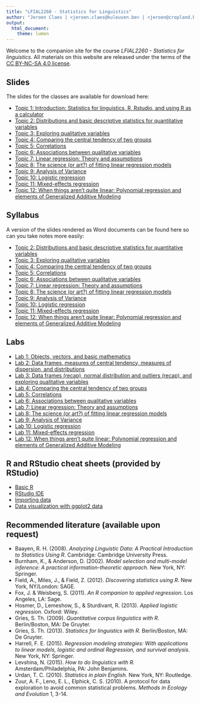 ```yaml
---
title: "LFIAL2260 - Statistics for Linguistics"
author: "Jeroen Claes | <jeroen.claes@kuleuven.be> | <jeroen@cropland.be>"
output:
  html_document:
    theme: lumen
---
```


Welcome to the companion site for the course *LFIAL2260 - Statistics for linguistics*. All materials on this website are released under the terms of the [CC BY-NC-SA 4.0 license](https://creativecommons.org/licenses/by-nc-sa/4.0/). 

## Slides
The slides for the classes are available for download here: 

- [Topic 1: Introduction: Statistics for linguistics, R, Rstudio, and using R as a calculator](https://drive.google.com/open?id=13ecOT0AIx1YIvqNfzoehtYxrnkund8HjacHGWBb-_tQ)
- [Topic 2: Distributions and basic descriptive statistics for quantitative variables](http://www.jeroenclaes.be/statistics_for_linguistics/slides/Class2.html)
- [Topic 3: Exploring qualitative variables](http://www.jeroenclaes.be/statistics_for_linguistics/slides/Class3.html)
- [Topic 4: Comparing the central tendency of two groups](http://www.jeroenclaes.be/statistics_for_linguistics/slides/Class4.html)
- [Topic 5: Correlations](http://www.jeroenclaes.be/statistics_for_linguistics/slides/Class5.html)
- [Topic 6: Associations between qualitative variables](http://www.jeroenclaes.be/statistics_for_linguistics/slides/Class6.html)
- [Topic 7: Linear regression: Theory and assumptions](http://www.jeroenclaes.be/statistics_for_linguistics/slides/Class7.html)
- [Topic 8: The science (or art?) of fitting linear regression models](http://www.jeroenclaes.be/statistics_for_linguistics/slides/Class8.html)
- [Topic 9: Analysis of Variance](http://www.jeroenclaes.be/statistics_for_linguistics/slides/Class9.html)
- [Topic 10: Logistic regression](http://www.jeroenclaes.be/statistics_for_linguistics/slides/Class10.html)
- [Topic 11: Mixed-effects regression](http://www.jeroenclaes.be/statistics_for_linguistics/slides/Class11.html) 
- [Topic 12: When things aren't quite linear: Polynomial regression and elements of Generalized Additive Modeling](http://www.jeroenclaes.be/statistics_for_linguistics/slides/Class12.html) 

## Syllabus
A version of the slides rendered as Word documents can be found here so can you take notes more easily:

- [Topic 2: Distributions and basic descriptive statistics for quantitative variables](http://www.jeroenclaes.be/statistics_for_linguistics/syllabus/Class2.docx)
- [Topic 3: Exploring qualitative variables](http://www.jeroenclaes.be/statistics_for_linguistics/syllabus/Class3.docx)
- [Topic 4: Comparing the central tendency of two groups](http://www.jeroenclaes.be/statistics_for_linguistics/syllabus/Class4.docx)
- [Topic 5: Correlations](http://www.jeroenclaes.be/statistics_for_linguistics/syllabus/Class5.docx)
- [Topic 6: Associations between qualitative variables](http://www.jeroenclaes.be/statistics_for_linguistics/syllabus/Class6.docx)
- [Topic 7: Linear regression: Theory and assumptions](http://www.jeroenclaes.be/statistics_for_linguistics/syllabus/Class7.docx)
- [Topic 8: The science (or art?) of fitting linear regression models](http://www.jeroenclaes.be/statistics_for_linguistics/syllabus/Class8.docx)
- [Topic 9: Analysis of Variance](http://www.jeroenclaes.be/statistics_for_linguistics/syllabus/Class9.docx)
- [Topic 10: Logistic regression](http://www.jeroenclaes.be/statistics_for_linguistics/syllabus/Class10.docx)
- [Topic 11: Mixed-effects regression](http://www.jeroenclaes.be/statistics_for_linguistics/syllabus/Class11.docx)
- [Topic 12: When things aren't quite linear: Polynomial regression and elements of Generalized Additive Modeling](http://www.jeroenclaes.be/statistics_for_linguistics/syllabus/Class12.docx) 

## Labs
- [Lab 1: Objects, vectors, and basic mathematics](http://www.jeroenclaes.be/statistics_for_linguistics/class1.html)
- [Lab 2: Data frames, measures of central tendency, measures of dispersion, and distributions](http://www.jeroenclaes.be/statistics_for_linguistics/class2.html)
- [Lab 3: Data frames (recap), normal distribution and outliers (recap), and exploring qualitative variables](http://www.jeroenclaes.be/statistics_for_linguistics/class3.html)
- [Lab 4: Comparing the central tendency of two groups](http://www.jeroenclaes.be/statistics_for_linguistics/class4.html)
- [Lab 5: Correlations](http://www.jeroenclaes.be/statistics_for_linguistics/class5.html)
- [Lab 6: Associations between qualitative variables](http://www.jeroenclaes.be/statistics_for_linguistics/class6.html)
- [Lab 7: Linear regression: Theory and assumptions](http://www.jeroenclaes.be/statistics_for_linguistics/class7.html)
- [Lab 8: The science (or art?) of fitting linear regression models](http://www.jeroenclaes.be/statistics_for_linguistics/class8.html)
- [Lab 9: Analysis of Variance](http://www.jeroenclaes.be/statistics_for_linguistics/class9.html)
- [Lab 10: Logistic regression](http://www.jeroenclaes.be/statistics_for_linguistics/class10.html)
- [Lab 11: Mixed-effects regression](http://www.jeroenclaes.be/statistics_for_linguistics/class11.html)
- [Lab 12: When things aren't quite linear: Polynomial regression and elements of Generalized Additive Modeling](http://www.jeroenclaes.be/statistics_for_linguistics/class12.html) 


## R and RStudio cheat sheets (provided by RStudio)
- [Basic R](http://www.jeroenclaes.be/statistics_for_linguistics/cheatsheets/baseR.pdf)
- [RStudio IDE](http://www.jeroenclaes.be/statistics_for_linguistics/cheatsheets/rstudio.pdf)
- [Importing data](http://www.jeroenclaes.be/statistics_for_linguistics/cheatsheets/importingData.pdf)
- [Data visualization with ggplot2 data](http://www.jeroenclaes.be/statistics_for_linguistics/cheatsheets/ggplot2.pdf)

## Recommended literature (available upon request)
- Baayen, R. H. (2008). *Analyzing Linguistic Data: A Practical Introduction to Statistics Using R.* Cambridge: Cambridge University Press.	
- Burnham, K., & Anderson, D. (2002). *Model selection and multi-model inference: A practical information-theoretic approach*. New York, NY: Springer.
- Field, A., Miles, J., & Field, Z. (2012). *Discovering statistics using R*. New York, NY/London: SAGE.
- Fox, J. & Weisberg, S. (2011). *An R companion to applied regression*. Los Angeles, LA: Sage.
- Hosmer, D., Lemeshow, S., & Sturdivant, R. (2013). *Applied logistic regression*. Oxford: Wiley. 
- Gries, S. Th. (2009). *Quantitative corpus linguistics with R.* Berlin/Boston, MA: De Gruyter.	
 - Gries, S. Th. (2013). *Statistics for linguistics with R.* Berlin/Boston, MA: De Gruyter.	
- Harrell, F. E. (2015). *Regression modeling strategies: With applications to linear models, logistic and ordinal Regression, and survival analysis*. New York, NY: Springer.
- Levshina, N. (2015). *How to do linguistics with R.* Amsterdam/Philadelphia, PA: John Benjamins.	
- Urdan, T. C. (2010). *Statistics in plain English.* New York, NY: Routledge.	
- Zuur, A. F., Leno, E. L., Elphick, C. S. (2010). A protocol for data exploration to avoid common statistical problems. *Methods in Ecology and Evolution* 1, 3-14. 
